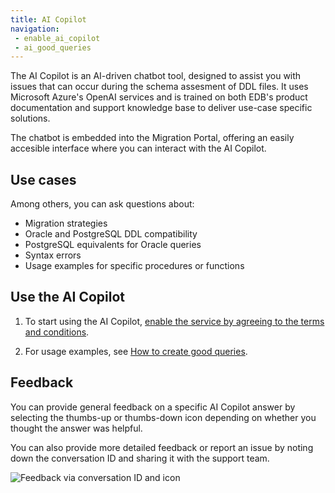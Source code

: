 ```yaml
---
title: AI Copilot 
navigation: 
 - enable_ai_copilot
 - ai_good_queries
---
```


The AI Copilot is an AI-driven chatbot tool, designed to assist you with issues that can occur during the schema assesment of DDL files.
It uses Microsoft Azure's OpenAI services and is trained on both EDB's product documentation and support knowledge base to deliver use-case specific solutions. 

The chatbot is embedded into the Migration Portal, offering an easily accesible interface where you can interact with the AI Copilot. 

## Use cases 

Among others, you can ask questions about: 

-   Migration strategies 
-   Oracle and PostgreSQL DDL compatibility
-   PostgreSQL equivalents for Oracle queries
-   Syntax errors 
-   Usage examples for specific procedures or functions 

## Use the AI Copilot

1.  To start using the AI Copilot, [enable the service by agreeing to the terms and conditions](/migration_portal/4/03_mp_using_portal/mp_ai_copilot/enable_ai_copilot/).

1.  For usage examples, see [How to create good queries](/migration_portal/4/03_mp_using_portal/mp_ai_copilot/ai_good_queries/).

## Feedback 

You can provide general feedback on a specific AI Copilot answer by selecting the thumbs-up or thumbs-down icon depending on whether you thought the answer was helpful. 

You can also provide more detailed feedback or report an issue by noting down the conversation ID and sharing it with the support team.

![Feedback via conversation ID and icon](../../images/mp_ai_copilot_feedback.png)
